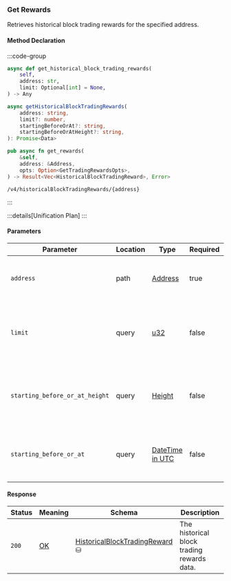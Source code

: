 ### Get Rewards

Retrieves historical block trading rewards for the specified address.

#### Method Declaration

:::code-group

```python [Python]
async def get_historical_block_trading_rewards(
    self,
    address: str,
    limit: Optional[int] = None,
) -> Any
```

```typescript [TypeScript]
async getHistoricalBlockTradingRewards(
    address: string,
    limit?: number,
    startingBeforeOrAt?: string,
    startingBeforeOrAtHeight?: string,
): Promise<Data>
```

```rust [Rust]
pub async fn get_rewards(
    &self,
    address: &Address,
    opts: Option<GetTradingRewardsOpts>,
) -> Result<Vec<HistoricalBlockTradingReward>, Error>
```

```url [API]
/v4/historicalBlockTradingRewards/{address}
```

:::

:::details[Unification Plan]
:::

#### Parameters

| Parameter                         | Location  | Type              | Required  | Description                                                           |
| --------------------------------- | --------- | ----------------- | --------- | --------------------------------------------------------------------- |
| `address`                         | path      | [Address]         | true      | The wallet address that owns the account.                             |
| `limit`                           | query     | [u32]             | false     | Maximum number of asset positions to return in the response.          |
| `starting_before_or_at_height`    | query     | [Height]          | false     | The timestamp filter for rewards starting before or at.               |
| `starting_before_or_at`           | query     | [DateTime in UTC] | false     | The block height filter for rewards starting before or at.            |

#### Response

| Status | Meaning     | Schema                           | Description                                |
| ------ | ----------- | -------------------------------- | ------------------------------------------ |
| `200`  | [OK]        | [HistoricalBlockTradingReward] ⛁ | The historical block trading rewards data. |

[OK]: /types/ok
[u32]: /types/u32
[Address]: /types/address
[HistoricalBlockTradingReward]: /types/get_historical_block_trading_reward
[Height]: /types/height
[DateTime in UTC]: /types/date_time
